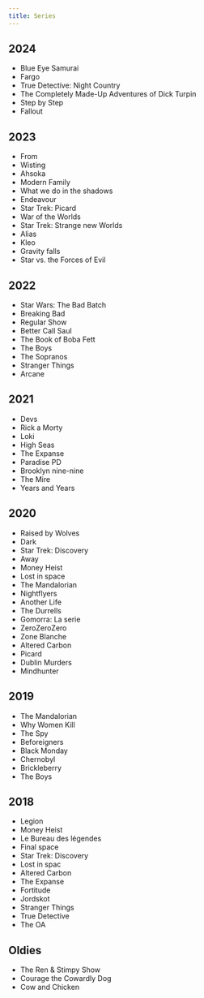 ```yaml
---
title: Series
---
```


## 2024

* Blue Eye Samurai
* Fargo
* True Detective: Night Country
* The Completely Made-Up Adventures of Dick Turpin
* Step by Step
* Fallout

## 2023

* From
* Wisting
* Ahsoka
* Modern Family
* What we do in the shadows
* Endeavour
* Star Trek: Picard
* War of the Worlds
* Star Trek: Strange new Worlds
* Alias
* Kleo
* Gravity falls
* Star vs. the Forces of Evil

## 2022

* Star Wars: The Bad Batch
* Breaking Bad
* Regular Show
* Better Call Saul
* The Book of Boba Fett
* The Boys
* The Sopranos
* Stranger Things
* Arcane

## 2021

* Devs
* Rick a Morty
* Loki
* High Seas
* The Expanse
* Paradise PD
* Brooklyn nine-nine
* The Mire
* Years and Years

## 2020

* Raised by Wolves
* Dark
* Star Trek: Discovery
* Away
* Money Heist
* Lost in space
* The Mandalorian
* Nightflyers
* Another Life
* The Durrells
* Gomorra: La serie
* ZeroZeroZero
* Zone Blanche
* Altered Carbon
* Picard
* Dublin Murders
* Mindhunter

## 2019

* The Mandalorian
* Why Women Kill
* The Spy
* Beforeigners
* Black Monday
* Chernobyl
* Brickleberry
* The Boys

## 2018

* Legion
* Money Heist
* Le Bureau des légendes
* Final space
* Star Trek: Discovery
* Lost in spac
* Altered Carbon
* The Expanse
* Fortitude
* Jordskot
* Stranger Things
* True Detective
* The OA

## Oldies

* The Ren & Stimpy Show
* Courage the Cowardly Dog
* Cow and Chicken
